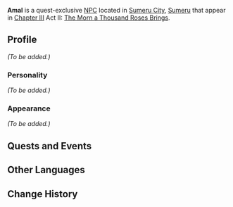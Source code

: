 {{Meta
<!-- Remove this template after adding the missing info -->
|missing_NPC_profile  = yes
}}
{{Character Infobox
|type             = Quest NPC
|image            = NPC Amal.png
|region           = Sumeru
|location         = <!-- Where the character appears, if different from Region -->
|affiliation      = 
|title            = 

|ancestry         = <!-- Clan/family -->
|father           = 
|mother           = 
|spouse           = 
|sibling          = 
|child            = 
|relative         = 

|voiceEN          = 
|voiceCN          = 
|voiceJP          = 
|dialoguereward   = 
}}
'''Amal''' is a quest-exclusive [[NPC]] located in [[Sumeru City]], [[Sumeru]] that appear in [[Chapter III]] Act II: [[The Morn a Thousand Roses Brings]].
<!--
==Location==
<gallery>
NPC Location Amal.png|Amal's location
NPC Location Amal Context.png|Additional context
</gallery>
-->
==Profile==
<!-- Detailed story/lore information goes here. -->
''(To be added.)''

===Personality===
''(To be added.)''

===Appearance===
<!-- Keep appearance section short and concise. Limit to 2 paragraphs with 3-4 sentences each. -->
''(To be added.)''

==Quests and Events==
{{Quests and Events}}
<!--
==Idle Quotes==
{{Dialogue start}}
: {{DIcon|Idle}} {{Tx}}
:: {{A|VO Amal 01.ogg}} "{{Tx}}"
{{Dialogue end}}

==Dialogue==
{{Dialogue start}}
:'''Amal:'''
:{{DIcon}}
{{Dialogue end}}

==Event Dialogue==
===Event Name===
{{Dialogue start}}
:'''Amal:'''
{{Dialogue end}}

==Trivia==
* 
-->
==Other Languages==
{{Other Languages
|default_hidden = 1
|en      = Amal
|zhs     = 阿玛尔
|zhs_rm  = Āmǎ'ěr
|zht     = 阿瑪爾
|zht_rm  = Āmǎ'ěr
|ja      = アマール
|ja_rm   = Amaaru
|ko      = 아말
|ko_rm   = Amal
|es      = Amal
|fr      = Amal
|ru      = Амал
|th      = Amal
|vi      = Amal
|de      = Amal
|id      = Amal
|pt      = Amal
|tr      = Amal
|it      = Amal
}}

==Change History==
{{Change History|3.0}}
<!--
==References==
{{Reflist}}
-->